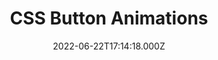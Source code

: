 ---
title: CSS Button Animations
description: Buttons with hover animations using only CSS
date: 2022-06-22T17:14:18.000Z
image: $/assets/images/css-buttons.jpg
codepen:
  hash: GRQojxY
  user: Sillvva
  title: CSS Button Animations
  height: 700
tags:
  - Animation
  - Codepen
  - CSS
  - UI
---